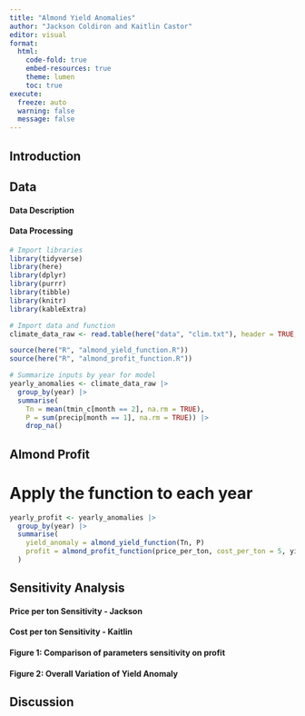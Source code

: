 ```yaml
---
title: "Almond Yield Anomalies"
author: "Jackson Coldiron and Kaitlin Castor"
editor: visual
format: 
  html:
    code-fold: true
    embed-resources: true
    theme: lumen
    toc: true
execute:
  freeze: auto 
  warning: false
  message: false
---
```


## Introduction

## Data
#### Data Description

#### Data Processing
```r
# Import libraries
library(tidyverse)
library(here)
library(dplyr)
library(purrr)
library(tibble)
library(knitr)
library(kableExtra)

# Import data and function
climate_data_raw <- read.table(here("data", "clim.txt"), header = TRUE, sep = "", quote = "\"")

source(here("R", "almond_yield_function.R"))
source(here("R", "almond_profit_function.R"))

# Summarize inputs by year for model
yearly_anomalies <- climate_data_raw |>
  group_by(year) |>
  summarise(
    Tn = mean(tmin_c[month == 2], na.rm = TRUE),
    P = sum(precip[month == 1], na.rm = TRUE)) |>
    drop_na()

```

## Almond Profit
# Apply the function to each year
```r
yearly_profit <- yearly_anomalies |>
  group_by(year) |>
  summarise(
    yield_anomaly = almond_yield_function(Tn, P)
    profit = almond_profit_function(price_per_ton, cost_per_ton = 5, yield_anomaly, baseline_yield = 10)
  )
```



## Sensitivity Analysis
#### Price per ton Sensitivity - Jackson 


#### Cost per ton Sensitivity - Kaitlin

#### Figure 1: Comparison of parameters sensitivity on profit

#### Figure 2: Overall Variation of Yield Anomaly

## Discussion
